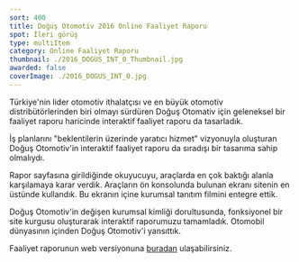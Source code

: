 ```yaml
---
sort: 400
title: Doğuş Otomotiv 2016 Online Faaliyet Raporu
spot: İleri görüş
type: multiItem
category: Online Faaliyet Raporu
thumbnail: ./2016_DOGUS_INT_0_Thumbnail.jpg
awarded: false
coverImage: ./2016_DOGUS_INT_0.jpg
---
```




<MultiItemLayoutOneItem oneItemTitle="DOĞUŞ OTOMOTİV 2016 ONLİNE FAALİYET RAPORU" oneItemSubTitle="İleri görüş" sliderImages={[DOGUS2016_0]} awarded={false} singleImageLink="">

Türkiye'nin lider otomotiv ithalatçısı ve en büyük otomotiv distribütörlerinden biri olmayı sürdüren Doğuş Otomativ için geleneksel bir faaliyet raporu haricinde interaktif faaliyet raporu da tasarladık.

İş planlarını "beklentilerin üzerinde yaratıcı hizmet" vizyonuyla oluşturan Doğuş Otomotiv'in interaktif faaliyet raporu da sıradışı bir tasarıma sahip olmalıydı.

Rapor sayfasına girildiğinde okuyucuyu, araçlarda en çok baktığı alanla karşılamaya karar verdik. Araçların ön konsolunda bulunan ekranı sitenin en üstünde kullandık. Bu ekranın içine kurumsal tanıtım filmini entegre ettik.

Doğuş Otomotiv'in değişen kurumsal kimliği dorultusunda, fonksiyonel bir site kurgusu oluşturarak interaktif raporumuzu tamamladık. Otomobil dünyasının içinden Doğuş Otomotiv'i yansıttık.

Faaliyet raporunun web versiyonuna [buradan](http://www.dogusotomotiv.com.tr/faaliyet-raporu-2016/) ulaşabilirsiniz.

</MultiItemLayoutOneItem>
